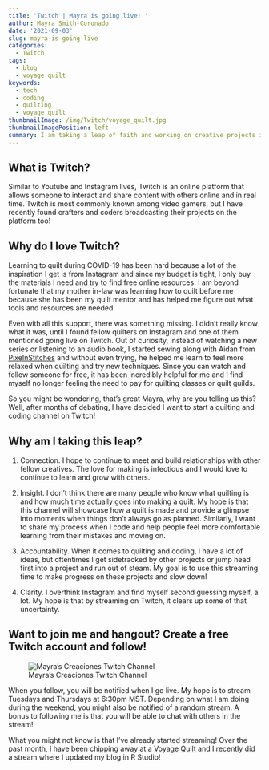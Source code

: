 ```yaml
---
title: 'Twitch | Mayra is going live! '
author: Mayra Smith-Coronado
date: '2021-09-03'
slug: mayra-is-going-live
categories:
  - Twitch
tags:
  - blog
  - voyage quilt
keywords:
  - tech
  - coding
  - quilting
  - voyage quilt
thumbnailImage: /img/Twitch/voyage_quilt.jpg
thumbnailImagePosition: left
summary: I am taking a leap of faith and working on creative projects in real time using Twitch! Read more about what Twitch is, why i'm loving it, and why i've decided to give it a shot.
---
```


<html>
    <link rel="stylesheet" href="my-style.css" />
</html>

## What is Twitch?

Similar to Youtube and Instagram lives, Twitch is an online platform that allows someone to interact and share content with others online and in real time. Twitch is most commonly known among video gamers, but I have recently found crafters and coders broadcasting their projects on the platform too!

## Why do I love Twitch? 

Learning to quilt during COVID-19 has been hard because a lot of the inspiration I get is from Instagram and since my budget is tight, I only buy the materials I need and try to find free online resources. I am beyond fortunate that my mother in-law was learning how to quilt before me because she has been my quilt mentor and has helped me figure out what tools and resources are needed.

Even with all this support, there was something missing. I didn’t really know what it was, until I found fellow quilters on Instagram and one of them mentioned going live on Twitch. Out of curiosity, instead of watching a new series or listening to an audio book, I started sewing along with Aidan from <a href="https://www.twitch.tv/pixelnstitches">PixeInStitches</a> and without even trying, he helped me learn to feel more relaxed when quilting and try new techniques. Since you can watch and follow someone for free, it has been incredibly helpful for me and I find myself no longer feeling the need to pay for quilting classes or quilt guilds.

So you might be wondering, that’s great Mayra, why are you telling us this? Well, after months of debating, I have decided I want to start a quilting and coding channel on Twitch!

## Why am I taking this leap?

1. <bold>Connection</bold>. I hope to continue to meet and build relationships with other fellow creatives. The love for making is infectious and I would love to continue to learn and grow with others. 

1. <bold>Insight</bold>. I don’t think there are many people who know what quilting is and how much time actually goes into making a quilt. My hope is that this channel will showcase how a quilt is made and provide a glimpse into moments when things don’t always go as planned. Similarly, I want to share my process when I code and help people feel more comfortable learning from their mistakes and moving on.

1. <bold>Accountability</bold>. When it comes to quilting and coding, I have a lot of ideas, but oftentimes I get sidetracked by other projects or jump head first into a project and run out of steam. My goal is to use this streaming time to make progress on these projects and slow down! 

1.  <bold>Clarity</bold>. I overthink Instagram and find myself second guessing myself, a lot. My hope is that by streaming on Twitch, it clears up some of that uncertainty.

## Want to join me and hangout? Create a free Twitch account and follow!

![Mayra's Creaciones Twitch Channel](/img/Twitch/twitch_screen_capture.jpg)

When you <bold>follow</bold>, you will be notified when I go live. My hope is to stream Tuesdays and Thursdays at 6:30pm MST. Depending on what I am doing during the weekend, you might also be notified of a random stream. A <bold>bonus</bold> to following me is that you will be able to chat with others in the stream!

What you might not know is that I've already started streaming! Over the past month, I have been chipping away at a <a href = "https://suzyquilts.com/shop/voyage-quilt-pattern-download/">Voyage Quilt</a> and I recently did a stream where I updated my blog in R Studio! 


